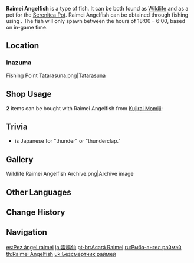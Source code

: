{{About|the fish|the [[furnishing]]|Ornamental Raimei Angelfish}}
{{Item Infobox
|id           = 131017
|image        = Item Raimei Angelfish.png
|type         = Fish
|invCategory  = Materials
|lbFamily     = Fish
|lbGroup      = Butterflyfish
|lbType       = Wildlife
|location     = 
|quality      = 3
|description  = A rare and valuable butterflyfish variant from [[Inazuma]]. It loves water bodies suffused with [[Electro]], and seems to derive joy from electric currents.<br />It is said that these fish were once from the same line as the [[Abiding Angelfish]] of Liyue, until traveling merchants exported them to Inazuma. There, their behavioral patterns underwent an unexpected shift. At present, some researchers have begun to use them in conjunction with [[Electro Slime]]s for experiments.<br />"Ma... Mah... Mah tung ith numm..." &mdash; A certain greedy gourmet after trying a Raimei Angelfish dish.
|source1      = [[Fishing]]
}}
'''Raimei Angelfish''' is a type of fish. It can be both found as [[Wildlife]] and as a pet for the [[Serenitea Pot]]. Raimei Angelfish can be obtained through fishing using {{Item|False Worm Bait|20}}. The fish will only spawn between the hours of 18:00 – 6:00, based on in-game time.

==Location==
{{Main|Fishing Points}}
===Inazuma===
<gallery>
Fishing Point Tatarasuna.png|[[Fishing/Fishing Point#Tatarasuna|Tatarasuna]]
</gallery>

==Shop Usage==
'''2''' items can be bought with Raimei Angelfish from [[Kujirai Momiji]]:
{{Shop/Header|currency=Fish}}
{{Shop|"The Catch"|{{Card|Raimei Angelfish|6}}{{Card|Golden Koi|20}}{{Card|Rusty Koi|20}}|1}}
{{Shop|Ako's Sake Vessel|{{Card|Raimei Angelfish|3}}{{Card|Pufferfish|10}}{{Card|Bitter Pufferfish|10}}|4}}
{{Shop/Footer}}

==Trivia==
* {{Lang|Raimei|ja=雷鳴|ja_rm=raimei}} is Japanese for "thunder" or "thunderclap."

==Gallery==
<gallery>
Wildlife Raimei Angelfish Archive.png|Archive image
</gallery>

==Other Languages==
{{Other Languages
|en      = Raimei Angelfish
|zhs     = 雷鸣仙
|zhs_rm  = Léimíng-xiān
|zht     = 雷鳴仙
|zht_rm  = Léimíng-xiān
|zh_tl   = Thunderclap Immortal
|ja      = 雷鳴仙
|ja_rm   = Raimei-sen{{Assumed}}
|ja_tl   = Thunderclap Immortal
|ko      = {{tt|전류|電流}} 나비고기
|ko_rm   = Jeollyu Nabigogi
|ko_tl   = Electric Current Butterflyfish
|es      = Pez ángel raimei
|es_tl   = Raimei Angelfish
|fr      = Scalaire raimei
|fr_tl   = Raimei Angelfish
|ru      = Рыба-ангел раймэй
|ru_tl   = Raimei Angelfish
|th      = Raimei Angelfish
|vi      = {{tt|Lôi Minh Tiên|雷鸣仙}}
|vi_tl   = Thunderclap Immortal{{Sino|vi}}
|de      = Raimei-Kaiserfisch
|de_tl   = Raimei Angelfish
|id      = Raimei Angelfish
|pt      = Acará Raimei
|pt_tl   = 
|tr      = Raimei Melek Balığı
|tr_tl   = 
|it      = Pesce angelo Raimei
|it_tl   = 
}}

==Change History==
{{Change History|2.1}}

==Navigation==
{{Material Navbox|type=Fishing Materials|state=collapsed}}
{{Wildlife Navbox}}

[[es:Pez ángel raimei]]
[[ja:雷鳴仙]]
[[pt-br:Acará Raimei]]
[[ru:Рыба-ангел раймэй]]
[[th:Raimei Angelfish]]
[[uk:Безсмертник раймей]]